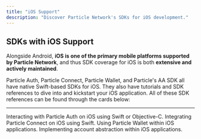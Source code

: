 ```yaml
---
title: "iOS Support"
description: "Discover Particle Network's SDKs for iOS development."
---
```


## SDKs with iOS Support

Alongside Android, **iOS is one of the primary mobile platforms supported by Particle Network**, and thus SDK coverage for iOS is both **extensive and actively maintained**. 

Particle Auth, Particle Connect, Particle Wallet, and Particle's AA SDK all have native Swift-based SDKs for iOS. They also have tutorials and SDK references to dive into and kickstart your iOS application. All of these SDK references can be found through the cards below:

***

<CardGroup cols={2}>
  <Card title="Particle Auth" href="/api-reference/auth/mobile-sdks/ios">
    Interacting with Particle Auth on iOS using Swift or Objective-C.
  </Card>
  <Card title="Particle Connect" href="/api-reference/connect/mobile/ios">
    Integrating Particle Connect on iOS using Swift.
  </Card>
   <Card title="Particle Wallet" href="/api-reference/wallet/mobile/ios">
    Using Particle Wallet within iOS applications.
  </Card>
     <Card title="Account Abstraction" href="/api-reference/aa/sdks/mobile/ios">
    Implementing account abstraction within iOS applications.
  </Card>
</CardGroup>
